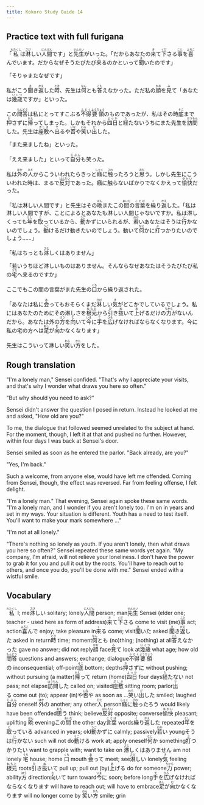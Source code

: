 ```yaml
---
title: Kokoro Study Guide 14
---
```


## Practice text with full furigana

<p>
「<ruby><rb>私</rb><rt>わたくし</rt></ruby>は<ruby><rb>淋</rb><rt>さび</rt></ruby>しい<ruby><rb>人間</rb><rt>にんげん</rt></ruby>です」と<ruby><rb>先生</rb><rt>せんせい</rt></ruby>がいった。「だからあなたの<ruby><rb>来</rb><rt>き</rt></ruby>て<ruby><rb>下</rb><rt>くだ</rt></ruby>さる<ruby><rb>事</rb><rt>こと</rt></ruby>を<ruby><rb>喜</rb><rt>よろこ</rt></ruby>んでいます。だからなぜそうたびたび<ruby><rb>来</rb><rt>く</rt></ruby>るのかといって<ruby><rb>聞</rb><rt>き</rt></ruby>いたのです」
</p>

「そりゃまたなぜです」

<p>
私がこう<ruby><rb>聞</rb><rt>き</rt></ruby>き<ruby><rb>返</rb><rt>かえ</rt></ruby>した<ruby><rb>時</rb><rt>とき</rt></ruby>、先生は<ruby><rb>何</rb><rt>なん</rt></ruby>とも<ruby><rb>答</rb><rt>こた</rt></ruby>えなかった。ただ私の<ruby><rb>顔</rb><rt>かお</rt></ruby>を<ruby><rb>見</rb><rt>み</rt></ruby>て「あなたは<ruby><rb>幾歳</rb><rt>いくつ</rt></ruby>ですか」といった。
</p>

<p>
この<ruby><rb>問答</rb><rt>もんどう</rt></ruby>は私にとってすこぶる<ruby><rb>不得</rb><rt>ふとく</rt></ruby><ruby><rb>要領</rb><rt>ようりょう</rt></ruby>のものであったが、私はその時<ruby><rb>底</rb><rt>そこ</rt></ruby>まで<ruby><rb>押</rb><rt>お</rt></ruby>さずに<ruby><rb>帰</rb><rt>かえ</rt></ruby>ってしまった。しかもそれから<ruby><rb>四日</rb><rt>よっか</rt></ruby>と<ruby><rb>経</rb><rt>た</rt></ruby>たないうちにまた先生を<ruby><rb>訪問</rb><rt>ほうもん</rt></ruby>した。先生は<ruby><rb>座敷</rb><rt>ざしき</rt></ruby>へ<ruby><rb>出</rb><rt>で</rt></ruby>るや<ruby><rb>否</rb><rt>いな</rt></ruby>や<ruby><rb>笑</rb><rt>わら</rt></ruby>い<ruby><rb>出</rb><rt>だ</rt></ruby>した。
</p>

「また来ましたね」といった。

<p>
「ええ来ました」といって<ruby><rb>自分</rb><rt>じぶん</rt></ruby>も笑った。
</p>

<p>
私は<ruby><rb>外</rb><rt>ほか</rt></ruby>の<ruby><rb>人</rb><rt>ひと</rt></ruby>からこういわれたらきっと<ruby><rb>癪</rb><rt>しゃく</rt></ruby>に<ruby><rb>触</rb><rt>さわ</rt></ruby>ったろうと<ruby><rb>思</rb><rt>おも</rt></ruby>う。しかし先生にこういわれた時は、まるで<ruby><rb>反対</rb><rt>はんたい</rt></ruby>であった。癪に触らないばかりでなくかえって<ruby><rb>愉快</rb><rt>ゆかい</rt></ruby>だった。
</p>

<p>
「私は淋しい人間です」と先生はその<ruby><rb>晩</rb><rt>ばん</rt></ruby>またこの<ruby><rb>間</rb><rt>あいだ</rt></ruby>の<ruby><rb>言葉</rb><rt>ことば</rt></ruby>を<ruby><rb>繰</rb><rt>く</rt></ruby>り<ruby><rb>返</rb><rt>かえ</rt></ruby>した。「私は淋しい人間ですが、ことによるとあなたも淋しい人間じゃないですか。私は淋しくっても<ruby><rb>年</rb><rt>とし</rt></ruby>を<ruby><rb>取</rb><rt>と</rt></ruby>っているから、<ruby><rb>動</rb><rt>うご</rt></ruby>かずにいられるが、<ruby><rb>若</rb><rt>わか</rt></ruby>いあなたはそうは<ruby><rb>行</rb><rt>い</rt></ruby>かないのでしょう。<ruby><rb>動</rb><rt>うご</rt></ruby>けるだけ動きたいのでしょう。動いて<ruby><rb>何</rb><rt>なに</rt></ruby>かに<ruby><rb>打</rb><rt>ぶ</rt></ruby>つかりたいのでしょう……」
</p>

<p>
「私はちっとも<ruby><rb>淋</rb><rt>さむ</rt></ruby>しくはありません」
</p>

<p>
「若いうちほど淋しいものはありません。そんならなぜあなたはそうたびたび私の<ruby><rb>宅</rb><rt>うち</rt></ruby>へ来るのですか」
</p>

<p>
ここでもこの間の言葉がまた先生の<ruby><rb>口</rb><rt>くち</rt></ruby>から繰り返された。
</p>

<p>
「あなたは私に<ruby><rb>会</rb><rt>あ</rt></ruby>ってもおそらくまだ<ruby><rb>淋</rb><rt>さび</rt></ruby>しい<ruby><rb>気</rb><rt>き</rt></ruby>がどこかでしているでしょう。私にはあなたのためにその淋しさを<ruby><rb>根元</rb><rt>ねもと</rt></ruby>から<ruby><rb>引</rb><rt>ひ</rt></ruby>き<ruby><rb>抜</rb><rt>ぬ</rt></ruby>いて<ruby><rb>上</rb><rt>あ</rt></ruby>げるだけの<ruby><rb>力</rb><rt>ちから</rt></ruby>がないんだから。あなたは外の<ruby><rb>方</rb><rt>ほう</rt></ruby>を<ruby><rb>向</rb><rt>む</rt></ruby>いて<ruby><rb>今</rb><rt>いま</rt></ruby>に<ruby><rb>手</rb><rt>て</rt></ruby>を<ruby><rb>広</rb><rt>ひろ</rt></ruby>げなければならなくなります。今に私の宅の方へは<ruby><rb>足</rb><rt>あし</rt></ruby>が<ruby><rb>向</rb><rt>む</rt></ruby>かなくなります」
</p>

<p>
先生はこういって淋しい<ruby><rb>笑</rb><rt>わら</rt></ruby>い<ruby><rb>方</rb><rt>かた</rt></ruby>をした。
</p>


## Rough translation

"I'm a lonely man," Sensei confided. "That's why I appreciate your visits, and that's why I wonder what draws you here so often."

"But why should you need to ask?"

Sensei didn't answer the question I posed in return. Instead he looked at me and asked, "How old are you?"

To me, the dialogue that followed seemed unrelated to the subject at hand. For the moment, though, I left it at that and pushed no further. However, within four days I was back at Sensei's door.

Sensei smiled as soon as he entered the parlor. "Back already, are you?"

"Yes, I'm back."

Such a welcome, from anyone else, would have left me offended. Coming from Sensei, though, the effect was reversed. Far from feeling offense, I felt delight.

"I'm a lonely man." That evening, Sensei again spoke these same words. "I'm a lonely man, and I wonder if you aren't lonely too. I'm on in years and set in my ways. Your situation is different. Youth has a need to test itself. You'll want to make your mark somewhere ..."

"I'm not at all lonely."

"There's nothing so lonely as youth. If you aren't lonely, then what draws you here so often?" Sensei repeated these same words yet again. "My company, I'm afraid, will not relieve your loneliness. I don't have the power to grab it for you and pull it out by the roots. You'll have to reach out to others, and once you do, you'll be done with me." Sensei ended with a wistful smile.    


## Vocabulary

<p>
<span class="vocabstudy"><ruby><rb>私</rb><rt>わたくし</rt></ruby>&nbsp;I; me</span><span class="vocabstudy"><ruby><rb>淋</rb><rt>さび</rt></ruby>しい&nbsp;solitary; lonely</span><span class="vocabstudy"><ruby><rb>人間</rb><rt>にんげん</rt></ruby>&nbsp;person; man</span><span class="vocabstudy"><ruby><rb>先生</rb><rt>せんせい</rt></ruby>&nbsp;Sensei (elder one; teacher - used here as form of address)</span><span class="vocabstudy"><ruby><rb>来</rb><rt>き</rt></ruby>て<ruby><rb>下</rb><rt>くだ</rt></ruby>さる&nbsp;come to visit (me)</span><span class="vocabstudy"><ruby><rb>事</rb><rt>こと</rt></ruby>&nbsp;act; action</span><span class="vocabstudy"><ruby><rb>喜</rb><rt>よろこ</rt></ruby>んで&nbsp;enjoy; take pleasure in</span><span class="vocabstudy"><ruby><rb>来</rb><rt>く</rt></ruby>る&nbsp;come; visit</span><span class="vocabstudy"><ruby><rb>聞</rb><rt>き</rt></ruby>いた&nbsp;asked</span>
<span class="vocabstudy"><ruby><rb>聞</rb><rt>き</rt></ruby>き<ruby><rb>返</rb><rt>かえ</rt></ruby>した&nbsp;asked in return</span><span class="vocabstudy"><ruby><rb>時</rb><rt>とき</rt></ruby>&nbsp;time; moment</span><span class="vocabstudy"><ruby><rb>何</rb><rt>なん</rt></ruby>とも&nbsp;(no)thing; (nothing) at all</span><span class="vocabstudy"><ruby><rb>答</rb><rt>こた</rt></ruby>えなかった&nbsp;gave no answer; did not reply</span><span class="vocabstudy"><ruby><rb>顔</rb><rt>かお</rt></ruby>&nbsp;face</span><span class="vocabstudy"><ruby><rb>見</rb><rt>み</rt></ruby>て&nbsp;look at</span><span class="vocabstudy"><ruby><rb>幾歳</rb><rt>いくつ</rt></ruby>&nbsp;what age; how old</span>
<span class="vocabstudy"><ruby><rb>問答</rb><rt>もんどう</rt></ruby>&nbsp;questions and answers; exchange; dialogue</span><span class="vocabstudy"><ruby><rb>不得</rb><rt>ふとく</rt></ruby><ruby><rb>要領</rb><rt>ようりょう</rt></ruby>の&nbsp;inconsequential; off-point</span><span class="vocabstudy"><ruby><rb>底</rb><rt>そこ</rt></ruby>&nbsp;bottom; depths</span><span class="vocabstudy"><ruby><rb>押</rb><rt>お</rt></ruby>さずに&nbsp;without pushing; without pursuing (a matter)</span><span class="vocabstudy"><ruby><rb>帰</rb><rt>かえ</rt></ruby>って&nbsp;return (home)</span><span class="vocabstudy"><ruby><rb>四日</rb><rt>よっか</rt></ruby>&nbsp;four days</span><span class="vocabstudy"><ruby><rb>経</rb><rt>た</rt></ruby>たない&nbsp;not pass; not elapse</span><span class="vocabstudy"><ruby><rb>訪問</rb><rt>ほうもん</rt></ruby>した&nbsp;called on; visited</span><span class="vocabstudy"><ruby><rb>座敷</rb><rt>ざしき</rt></ruby>&nbsp;sitting room; parlor</span><span class="vocabstudy"><ruby><rb>出</rb><rt>で</rt></ruby>る&nbsp;come out (to); appear (in)</span><span class="vocabstudy">や<ruby><rb>否</rb><rt>いな</rt></ruby>や&nbsp;as soon as ...</span><span class="vocabstudy"><ruby><rb>笑</rb><rt>わら</rt></ruby>い<ruby><rb>出</rb><rt>だ</rt></ruby>した&nbsp;smiled; laughed</span>
<span class="vocabstudy"><ruby><rb>自分</rb><rt>じぶん</rt></ruby>&nbsp;oneself</span>
<span class="vocabstudy"><ruby><rb>外</rb><rt>ほか</rt></ruby>の&nbsp;another; any other</span><span class="vocabstudy"><ruby><rb>人</rb><rt>ひと</rt></ruby>&nbsp;person</span><span class="vocabstudy"><ruby><rb>癪</rb><rt>しゃく</rt></ruby>に<ruby><rb>触</rb><rt>さわ</rt></ruby>ったろう&nbsp;would likely have been offended</span><span class="vocabstudy"><ruby><rb>思</rb><rt>おも</rt></ruby>う&nbsp;think; believe</span><span class="vocabstudy"><ruby><rb>反対</rb><rt>はんたい</rt></ruby>&nbsp;opposite; converse</span><span class="vocabstudy"><ruby><rb>愉快</rb><rt>ゆかい</rt></ruby>&nbsp;pleasant; uplifting</span>
<span class="vocabstudy"><ruby><rb>晩</rb><rt>ばん</rt></ruby>&nbsp;evening</span><span class="vocabstudy">この<ruby><rb>間</rb><rt>あいだ</rt></ruby>&nbsp;the other day</span><span class="vocabstudy"><ruby><rb>言葉</rb><rt>ことば</rt></ruby>&nbsp;words</span><span class="vocabstudy"><ruby><rb>繰</rb><rt>く</rt></ruby>り<ruby><rb>返</rb><rt>かえ</rt></ruby>した&nbsp;repeated</span><span class="vocabstudy"><ruby><rb>年</rb><rt>とし</rt></ruby>を<ruby><rb>取</rb><rt>と</rt></ruby>っている&nbsp;advanced in years; old</span><span class="vocabstudy"><ruby><rb>動</rb><rt>うご</rt></ruby>かずに&nbsp;calmly; passively</span><span class="vocabstudy"><ruby><rb>若</rb><rt>わか</rt></ruby>い&nbsp;young</span><span class="vocabstudy">そうは<ruby><rb>行</rb><rt>い</rt></ruby>かない&nbsp;such will not do</span><span class="vocabstudy"><ruby><rb>動</rb><rt>うご</rt></ruby>ける&nbsp;work at; apply oneself</span><span class="vocabstudy"><ruby><rb>何</rb><rt>なに</rt></ruby>か&nbsp;something</span><span class="vocabstudy"><ruby><rb>打</rb><rt>ぶ</rt></ruby>つかりたい&nbsp;want to grapple with; want to take on</span>
<span class="vocabstudy"><ruby><rb>淋</rb><rt>さむ</rt></ruby>しくはありません&nbsp;am not lonely</span>
<span class="vocabstudy"><ruby><rb>宅</rb><rt>うち</rt></ruby>&nbsp;house; home</span>
<span class="vocabstudy"><ruby><rb>口</rb><rt>くち</rt></ruby>&nbsp;mouth</span>
<span class="vocabstudy"><ruby><rb>会</rb><rt>あ</rt></ruby>って&nbsp;meet; see</span><span class="vocabstudy"><ruby><rb>淋</rb><rt>さび</rt></ruby>しい&nbsp;lonely</span><span class="vocabstudy"><ruby><rb>気</rb><rt>き</rt></ruby>&nbsp;feeling</span><span class="vocabstudy"><ruby><rb>根元</rb><rt>ねもと</rt></ruby>&nbsp;roots</span><span class="vocabstudy"><ruby><rb>引</rb><rt>ひ</rt></ruby>き<ruby><rb>抜</rb><rt>ぬ</rt></ruby>いて&nbsp;pull up; pull out (by)</span><span class="vocabstudy"><ruby><rb>上</rb><rt>あ</rt></ruby>げる&nbsp;do for someone</span><span class="vocabstudy"><ruby><rb>力</rb><rt>ちから</rt></ruby>&nbsp;power; ability</span><span class="vocabstudy"><ruby><rb>方</rb><rt>ほう</rt></ruby>&nbsp;direction</span><span class="vocabstudy"><ruby><rb>向</rb><rt>む</rt></ruby>いて&nbsp;turn toward</span><span class="vocabstudy"><ruby><rb>今</rb><rt>いま</rt></ruby>に&nbsp;soon; before long</span><span class="vocabstudy"><ruby><rb>手</rb><rt>て</rt></ruby>を<ruby><rb>広</rb><rt>ひろ</rt></ruby>げなければならなくなります&nbsp;will have to reach out; will have to embrace</span><span class="vocabstudy"><ruby><rb>足</rb><rt>あし</rt></ruby>が<ruby><rb>向</rb><rt>む</rt></ruby>かなくなります&nbsp;will no longer come by</span>
<span class="vocabstudy"><ruby><rb>笑</rb><rt>わら</rt></ruby>い<ruby><rb>方</rb><rt>かた</rt></ruby>&nbsp;smile; grin</span>
</p>

